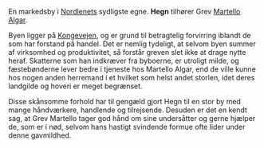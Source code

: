 {{title:Hegn}}
{{author:Laura Holmegaard}}
{{timestamp:2009-09-19T08:40:51Z}}
{{copyright:Hegn}}
En markedsby i [[Nordlenet|Nordlenets]] sydligste egne. '''Hegn''' tilhører Grev [[Martello Algar]].

Byen ligger på [[Kongevejen]], og er grund til betragtelig forvirring iblandt de som har forstand på handel. Det er nemlig tydeligt, at selvom byen summer af virksomhed og produktivitet, så forstår greven slet ikke at drage nytte heraf. Skatterne som han indkræver fra byboerne, er utroligt milde, og fæstebønderne lever bedre i tjeneste hos Martello Algar, end de ville kunne hos nogen anden herremand i et hvilket som helst andet storlen, idet deres landgilde og hoveri er meget begrænset.

Disse skånsomme forhold har til gengæld gjort Hegn til en stor by med mange håndværkere, handlende og tilrejsende. Desuden er det en kendt sag, at Grev Martello tager god hånd om sine undersåtter og gerne hjælper de, som er i nød, selvom hans hastigt svindende formue ofte lider under denne gavmildhed.